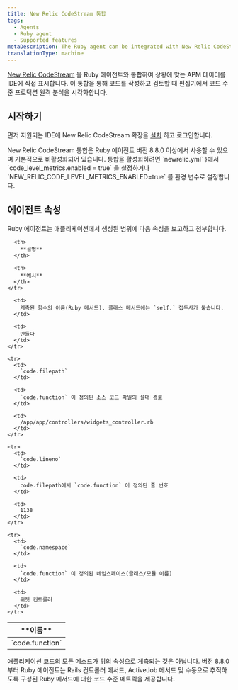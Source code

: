 ```yaml
---
title: New Relic CodeStream 통합
tags:
  - Agents
  - Ruby agent
  - Supported features
metaDescription: The Ruby agent can be integrated with New Relic CodeStream to provide code-level metrics.
translationType: machine
---
```


[New Relic CodeStream](/docs/codestream/how-use-codestream/performance-monitoring#code-level) 을 Ruby 에이전트와 통합하여 상황에 맞는 APM 데이터를 IDE에 직접 표시합니다. 이 통합을 통해 코드를 작성하고 검토할 때 편집기에서 코드 수준 프로덕션 원격 분석을 시각화합니다.

## 시작하기

먼저 지원되는 IDE에 New Relic CodeStream 확장을 [설치](/docs/codestream/start-here/install-codestream) 하고 로그인합니다.

<Callout variant="important">
  New Relic CodeStream 통합은 Ruby 에이전트 버전 8.8.0 이상에서 사용할 수 있으며 기본적으로 비활성화되어 있습니다. 통합을 활성화하려면 `newrelic.yml` }에서 `code_level_metrics.enabled = true` 을 설정하거나 `NEW_RELIC_CODE_LEVEL_METRICS_ENABLED=true` 를 환경 변수로 설정합니다.
</Callout>

## 에이전트 속성

Ruby 에이전트는 애플리케이션에서 생성된 범위에 다음 속성을 보고하고 첨부합니다.

<table>
  <thead>
    <tr>
      <th>
        **이름**
      </th>

      <th>
        **설명**
      </th>

      <th>
        **예시**
      </th>
    </tr>
  </thead>

  <tbody>
    <tr>
      <td>
        `code.function`
      </td>

      <td>
        계측된 함수의 이름(Ruby 메서드). 클래스 메서드에는 `self.` 접두사가 붙습니다.
      </td>

      <td>
        만들다
      </td>
    </tr>

    <tr>
      <td>
        `code.filepath`
      </td>

      <td>
        `code.function` 이 정의된 소스 코드 파일의 절대 경로
      </td>

      <td>
        /app/app/controllers/widgets_controller.rb
      </td>
    </tr>

    <tr>
      <td>
        `code.lineno`
      </td>

      <td>
        code.filepath에서 `code.function` 이 정의된 줄 번호
      </td>

      <td>
        1138
      </td>
    </tr>

    <tr>
      <td>
        `code.namespace`
      </td>

      <td>
        `code.function` 이 정의된 네임스페이스(클래스/모듈 이름)
      </td>

      <td>
        위젯 컨트롤러
      </td>
    </tr>
  </tbody>
</table>

<Callout variant="important">
  애플리케이션 코드의 모든 메소드가 위의 속성으로 계측되는 것은 아닙니다. 버전 8.8.0부터 Ruby 에이전트는 Rails 컨트롤러 메서드, ActiveJob 메서드 및 수동으로 추적하도록 구성된 Ruby 메서드에 대한 코드 수준 메트릭을 제공합니다.
</Callout>